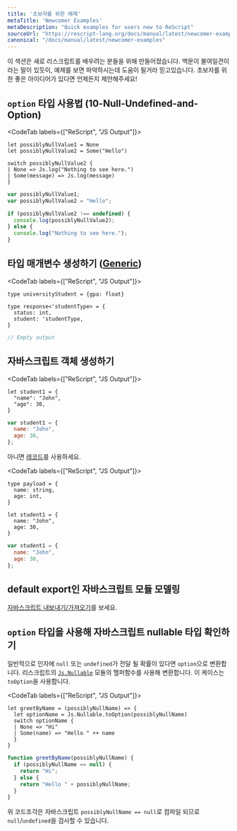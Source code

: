 ```yaml
---
title: '초보자를 위한 예제'
metaTitle: 'Newcomer Examples'
metaDescription: "Quick examples for users new to ReScript"
sourceUrl: "https://rescript-lang.org/docs/manual/latest/newcomer-examples"
canonical: "/docs/manual/latest/newcomer-examples"
---
```


이 섹션은 새로 리스크립트를 배우려는 분들을 위해 만들어졌습니다.
백문이 불여일견이라는 말이 있듯이, 예제를 보면 파악하시는데 도움이 될거라 믿고있습니다.
초보자를 위한 좋은 아이디어가 있다면 언제든지 제안해주세요!

## `option` 타입 사용법 (10-Null-Undefined-and-Option)

<CodeTab labels={["ReScript", "JS Output"]}>

```reason
let possiblyNullValue1 = None
let possiblyNullValue2 = Some("Hello")

switch possiblyNullValue2 {
| None => Js.log("Nothing to see here.")
| Some(message) => Js.log(message)
}
```
```javascript
var possiblyNullValue1;
var possiblyNullValue2 = "Hello";

if (possiblyNullValue2 !== undefined) {
  console.log(possiblyNullValue2);
} else {
  console.log("Nothing to see here.");
}

```

</CodeTab>

## 타입 매개변수 생성하기 ([Generic](03-Type))

<CodeTab labels={["ReScript", "JS Output"]}>

```reason
type universityStudent = {gpa: float}

type response<'studentType> = {
  status: int,
  student: 'studentType,
}
```
```javascript
// Empty output
```

</CodeTab>

## 자바스크립트 객체 생성하기

<CodeTab labels={["ReScript", "JS Output"]}>

```reason
let student1 = {
  "name": "John",
  "age": 30,
}
```
```javascript
var student1 = {
  name: "John",
  age: 30,
};
```

</CodeTab>

아니면 [레코드](06-Record)를 사용하세요.

<CodeTab labels={["ReScript", "JS Output"]}>

```reason
type payload = {
  name: string,
  age: int,
}

let student1 = {
  name: "John",
  age: 30,
}
```
```javascript
var student1 = {
  name: "John",
  age: 30,
};
```

</CodeTab>

## default export인 자바스크립트 모듈 모델링

[자바스크립트 내보내기/가져오기](import-from-export-to-js.md#import-a-javascript-module-itself-es6-module-format)를 보세요.

## `option` 타입을 사용해 자바스크립트 nullable 타입 확인하기

일반적으로 인자에 `null` 또는 `undefined`가 전달 될 확률이 있다면 `option`으로 변환합니다.
리스크립트의 [`Js.Nullable`](api/js/nullable#t) 모듈의 헬퍼함수를 사용해 변환합니다. 이 케이스는 `toOption`을 사용합니다.

<CodeTab labels={["ReScript", "JS Output"]}>

```reason
let greetByName = (possiblyNullName) => {
  let optionName = Js.Nullable.toOption(possiblyNullName)
  switch optionName {
  | None => "Hi"
  | Some(name) => "Hello " ++ name
  }
}
```
```javascript
function greetByName(possiblyNullName) {
  if (possiblyNullName == null) {
    return "Hi";
  } else {
    return "Hello " + possiblyNullName;
  }
}
```

</CodeTab>

위 코드조각은 자바스크립트 `possiblyNullName == null`로 컴파일 되므로 `null`/`undefined`을 검사할 수 있습니다.